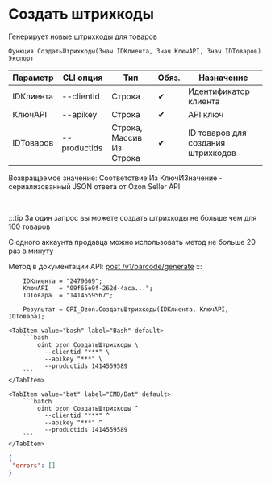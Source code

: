 ﻿---
sidebar_position: 2
---


# Создать штрихкоды
 Генерирует новые штрихкоды для товаров



`Функция СоздатьШтрихкоды(Знач IDКлиента, Знач КлючAPI, Знач IDТоваров) Экспорт`

  | Параметр | CLI опция | Тип | Обяз. | Назначение |
  |-|-|-|-|-|
  | IDКлиента | --clientid | Строка | &#x2714; | Идентификатор клиента |
  | КлючAPI | --apikey | Строка | &#x2714; | API ключ |
  | IDТоваров | --productids | Строка, Массив Из Строка | &#x2714; | ID товаров для создания штрихкодов |

  
  Возвращаемое значение:   Соответствие Из КлючИЗначение - сериализованный JSON ответа от Ozon Seller API

<br/>

:::tip
За один запрос вы можете создать штрихкоды не больше чем для 100 товаров

С одного аккаунта продавца можно использовать метод не больше 20 раз в минуту

Метод в документации API: [post /v1/barcode/generate](https://docs.ozon.ru/api/seller/#operation/generate-barcode)
:::
<br/>



```bsl title="Пример использования для 1С:Предприятие/OneScript"
    IDКлиента = "2479669";
    КлючAPI   = "09f65e9f-262d-4aca...";
    IDТовара  = "1414559567";

    Результат = OPI_Ozon.СоздатьШтрихкоды(IDКлиента, КлючAPI, IDТовара);
```
    

 <Tabs>
  
    <TabItem value="bash" label="Bash" default>
        ```bash
            oint ozon СоздатьШтрихкоды \
              --clientid "***" \
              --apikey "***" \
              --productids 1414559589
        ```
    </TabItem>
  
    <TabItem value="bat" label="CMD/Bat" default>
        ```batch
            oint ozon СоздатьШтрихкоды ^
              --clientid "***" ^
              --apikey "***" ^
              --productids 1414559589
        ```
    </TabItem>
</Tabs>


```json title="Результат"
{
 "errors": []
}
```
